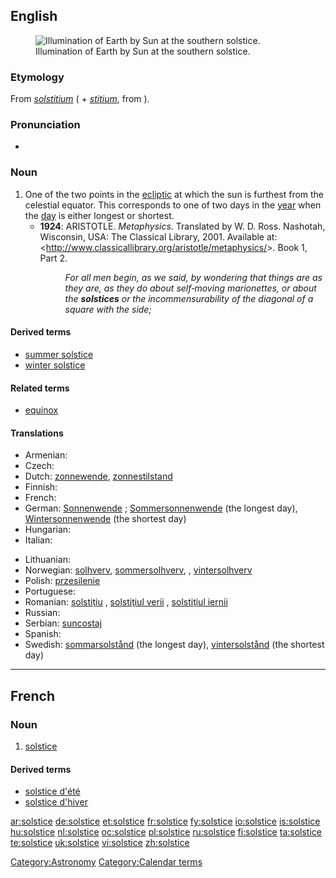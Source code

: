 {{wikipedia}}
==English==
[[File:Earth-lighting-winter-solstice EN.png|thumb|Illumination of Earth by Sun at the southern solstice.]]

===Etymology===
From {{etyl|la}} ''[[solstitium]]'' ({{term|sol||sun}} + ''[[stitium]]'', from {{term|sistere||to stand still}}).

===Pronunciation===
* {{IPA|/'sɒl.stɪs/}}

===Noun===
{{en-noun}}

# One of the two points in the [[ecliptic]] at which the sun is furthest from the celestial equator. This corresponds to one of two days in the [[year]] when the [[day]] is either longest or shortest.
#* '''1924''': ARISTOTLE. ''Metaphysics''. Translated by W. D. Ross. Nashotah, Wisconsin, USA: The Classical Library, 2001. Available at: <http://www.classicallibrary.org/aristotle/metaphysics/>. Book 1, Part 2.
#*: ''For all men begin, as we said, by wondering that things are as they are, as they do about self‐moving marionettes, or about the '''solstices''' or the incommensurability of the diagonal of a square with the side;''

====Derived terms====
* [[summer solstice]]
* [[winter solstice]]

====Related terms====
* [[equinox]]

====Translations====
{{trans-top|point where the earth stands at the extreme of its ellipsis around the sun}}
* Armenian: {{t-|hy|արևադարձ|tr=arevadardz}}
* Czech: {{t+|cs|slunovrat|m}}
* Dutch: [[zonnewende]], [[zonnestilstand]]
* Finnish: {{t-|fi|päivänseisaus}}
* French: {{t+|fr|solstice|m}}
* German: [[Sonnenwende]] {{f}}; [[Sommersonnenwende]] {{f}} (the longest day), [[Wintersonnenwende]] {{f}} (the shortest day)
* Hungarian: {{t+|hu|napforduló}}
* Italian: {{t+|it|solstizio|m}}
{{trans-mid}}
* Lithuanian: {{t-|lt|saulėgrįža|f|xs=Lithuanian}}
* Norwegian: [[solhverv]], [[sommersolhverv]], , [[vintersolhverv]]
* Polish: [[przesilenie]] {{n}}
* Portuguese: {{t-|pt|solstício|m}}
* Romanian: [[solstiţiu]] {{n}}, [[solstiţiul verii]] {{n}}, [[solstiţiul iernii]] {{n}}
* Russian: {{t+|ru|солнцестояние|n|tr=solncestojánie}}
* Serbian: [[suncostaj]] {{m}}
* Spanish: {{t|es|solsticio|m}}
* Swedish: [[sommarsolstånd]] (the longest day), [[vintersolstånd]] (the shortest day)
{{trans-bottom}}

[[Category:Astronomy]]
[[Category:Calendar terms]]

----

==French==
{{wikipedia|lang=fr}}

===Noun===
{{fr-noun|m}}

# {{astronomy|lang=fr}} [[solstice#French|solstice]]

====Derived terms====
* [[solstice d'été]]
* [[solstice d'hiver]]

[[ar:solstice]]
[[de:solstice]]
[[et:solstice]]
[[fr:solstice]]
[[fy:solstice]]
[[io:solstice]]
[[is:solstice]]
[[hu:solstice]]
[[nl:solstice]]
[[oc:solstice]]
[[pl:solstice]]
[[ru:solstice]]
[[fi:solstice]]
[[ta:solstice]]
[[te:solstice]]
[[uk:solstice]]
[[vi:solstice]]
[[zh:solstice]]